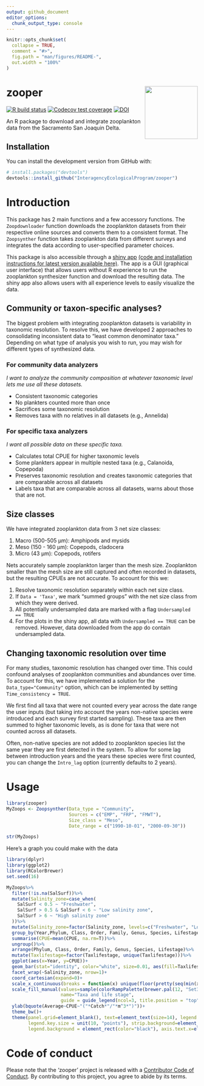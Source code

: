 ```yaml
---
output: github_document
editor_options: 
  chunk_output_type: console
---
```


```r
knitr::opts_chunk$set(
  collapse = TRUE,
  comment = "#>",
  fig.path = "man/figures/README-",
  out.width = "100%"
)
```

# zooper <img src='man/figures/logo.png' align="right" height="139" />

<!-- badges: start -->
[![R build status](https://github.com/InteragencyEcologicalProgram/zooper/workflows/R-CMD-check/badge.svg)](https://github.com/InteragencyEcologicalProgram/zooper/actions)
[![Codecov test coverage](https://codecov.io/gh/InteragencyEcologicalProgram/zooper/branch/master/graph/badge.svg)](https://codecov.io/gh/InteragencyEcologicalProgram/zooper?branch=master)
[![DOI](https://zenodo.org/badge/DOI/10.5281/zenodo.3776868.svg)](https://doi.org/10.5281/zenodo.3776868)
<!-- badges: end -->

An R package to download and integrate zooplankton data from the Sacramento San Joaquin Delta.

## Installation

You can install the development version from GitHub with:

``` r
# install.packages("devtools")
devtools::install_github("InteragencyEcologicalProgram/zooper")
```
# Introduction

This package has 2 main functions and a few accessory functions. The `Zoopdownloader` function downloads the zooplankton datasets from their respective online sources and converts them to a consistent format. The `Zoopsynther` function takes zooplankton data from different surveys and integrates the data according to user-specified parameter choices.

This package is also accessible through a [shiny app](https://deltascience.shinyapps.io/zoopsynth) [(code and installation instructions for latest version available here)](https://github.com/InteragencyEcologicalProgram/ZoopSynth). The app is a GUI (graphical user interface) that allows users without R experience to run the zooplankton synthesizer function and download the resulting data. The shiny app also allows users with all experience levels to easily visualize the data.

## Community or taxon-specific analyses?

The biggest problem with integrating zooplankton datasets is variability in taxonomic resolution. To resolve this, we have developed 2 approaches to consolidating inconsistent data to "least common denominator taxa." Depending on what type of analysis you wish to run, you may wish for different types of synthesized data.

### For community data analyzers

*I want to analyze the community composition at whatever taxonomic level lets me use all these datasets.*

- Consistent taxonomic categories
- No plankters counted more than once
- Sacrifices some taxonomic resolution
- Removes taxa with no relatives in all datasets (e.g., Annelida)

### For specific taxa analyzers

*I want all possible data on these specific taxa.*

- Calculates total CPUE for higher taxonomic levels
- Some plankters appear in multiple nested taxa (e.g., Calanoida, Copepoda)
- Preserves taxonomic resolution and creates taxonomic categories that are comparable across all datasets
- Labels taxa that are comparable across all datasets, warns about those that are not. 

## Size classes

We have integrated zooplankton data from 3 net size classes:

1. Macro (500-505 &mu;m): Amphipods and mysids
2. Meso (150 - 160 &mu;m): Copepods, cladocera
3. Micro (43 &mu;m): Copepods, rotifers

Nets accurately sample zooplankton larger than the mesh size. Zooplankton smaller than the mesh size are still captured and often recorded in datasets, but the resulting CPUEs are not accurate. To account for this we: 

1. Resolve taxonomic resolution separately within each net size class.
2. If `Data = 'Taxa'`, we mark "summed groups" with the net size class from which they were derived.
3. All potentially undersampled data are marked with a flag `Undersampled == TRUE`
4. For the plots in the shiny app, all data with `Undersampled == TRUE` can be removed. However, data downloaded from the app do contain undersampled data. 

## Changing taxonomic resolution over time

For many studies, taxonomic resolution has changed over time. This could confound analyses of zooplankton communities and abundances over time. To account for this, we have implemented a solution for the `Data_type="Community"` option, which can be implemented by setting `Time_consistency = TRUE`. 

We first find all taxa that were not counted every year across the date range the user inputs (but taking into account the years non-native species were introduced and each survey first started sampling). These taxa are then summed to higher taxonomic levels, as is done for taxa that were not counted across all datasets. 

Often, non-native species are not added to zooplankton species list the same year they are first detected in the system. To allow for some lag between introduction years and the years these species were first counted, you can change the `Intro_lag` option (currently defaults to 2 years). 

# Usage 

```r
library(zooper)
MyZoops <- Zoopsynther(Data_type = "Community", 
                       Sources = c("EMP", "FRP", "FMWT"), 
                       Size_class = "Meso", 
                       Date_range = c("1990-10-01", "2000-09-30"))

str(MyZoops)
```

Here's a graph you could make with the data

```r
library(dplyr)
library(ggplot2)
library(RColorBrewer)
set.seed(16)

MyZoops%>%
  filter(!is.na(SalSurf))%>%
  mutate(Salinity_zone=case_when(
    SalSurf < 0.5 ~ "Freshwater",
    SalSurf > 0.5 & SalSurf < 6 ~ "Low salinity zone",
    SalSurf > 6 ~ "High salinity zone"
  ))%>%
  mutate(Salinity_zone=factor(Salinity_zone, levels=c("Freshwater", "Low salinity zone", "High salinity zone")))%>%
  group_by(Year,Phylum, Class, Order, Family, Genus, Species, Lifestage, Taxlifestage, Salinity_zone)%>%
  summarise(CPUE=mean(CPUE, na.rm=T))%>%
  ungroup()%>%
  arrange(Phylum, Class, Order, Family, Genus, Species, Lifestage)%>%
  mutate(Taxlifestage=factor(Taxlifestage, unique(Taxlifestage)))%>%
  ggplot(aes(x=Year, y=CPUE))+
  geom_bar(stat="identity", color="white", size=0.01, aes(fill=Taxlifestage))+
  facet_wrap(~Salinity_zone, nrow=1)+
  coord_cartesian(expand=0)+
  scale_x_continuous(breaks = function(x) unique(floor(pretty(seq(min(x), max(x)), n=3))), expand=c(0,0))+
  scale_fill_manual(values=sample(colorRampPalette(brewer.pal(12, "Set3"))(length(unique(MyZoops$Taxlifestage)))), 
                    name="Taxa and life stage", 
                    guide = guide_legend(ncol=3, title.position = "top", title.hjust = 0.5))+
  ylab(bquote(Average~CPUE~"("*Catch*"/"*m^3*")"))+
  theme_bw()+
  theme(panel.grid=element_blank(), text=element_text(size=14), legend.text = element_text(size=8), 
        legend.key.size = unit(10, "points"), strip.background=element_blank(), legend.position = "bottom", 
        legend.background = element_rect(color="black"), axis.text.x=element_text(angle=45, hjust=1))
```


# Code of conduct

Please note that the 'zooper' project is released with a
[Contributor Code of Conduct](CODE_OF_CONDUCT.md).
By contributing to this project, you agree to abide by its terms.
